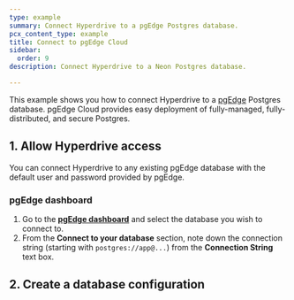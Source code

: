 ```yaml
---
type: example
summary: Connect Hyperdrive to a pgEdge Postgres database.
pcx_content_type: example
title: Connect to pgEdge Cloud
sidebar:
  order: 9
description: Connect Hyperdrive to a Neon Postgres database.

---
```



This example shows you how to connect Hyperdrive to a [pgEdge](https://pgedge.com/) Postgres database. pgEdge Cloud provides easy deployment of fully-managed, fully-distributed, and secure Postgres. 

## 1. Allow Hyperdrive access

You can connect Hyperdrive to any existing pgEdge database with the default user and password 
provided by pgEdge.

### pgEdge dashboard

1. Go to the [**pgEdge dashboard**](https://app.pgedge.com) and select the database you wish to connect to.
2. From the **Connect to your database** section, note down the connection string (starting with `postgres://app@...`) from the **Connection String** text box.

## 2. Create a database configuration

<Render file="create-hyperdrive-config" />

